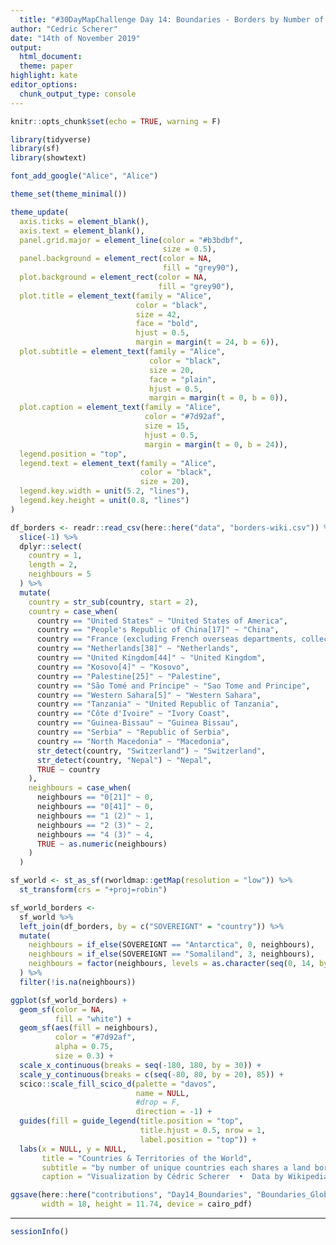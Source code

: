 ```yaml
---
  title: "#30DayMapChallenge Day 14: Boundaries - Borders by Number of Neighbors"
author: "Cedric Scherer"
date: "14th of November 2019"
output:
  html_document:
  theme: paper
highlight: kate
editor_options:
  chunk_output_type: console
---
```

  
```r
knitr::opts_chunk$set(echo = TRUE, warning = F)
```

```r
library(tidyverse)
library(sf)
library(showtext)

font_add_google("Alice", "Alice")

theme_set(theme_minimal())

theme_update(
  axis.ticks = element_blank(),
  axis.text = element_blank(),
  panel.grid.major = element_line(color = "#b3bdbf", 
                                  size = 0.5),
  panel.background = element_rect(color = NA, 
                                  fill = "grey90"),
  plot.background = element_rect(color = NA, 
                                 fill = "grey90"),
  plot.title = element_text(family = "Alice", 
                            color = "black",
                            size = 42, 
                            face = "bold",
                            hjust = 0.5,
                            margin = margin(t = 24, b = 6)),
  plot.subtitle = element_text(family = "Alice", 
                               color = "black",
                               size = 20, 
                               face = "plain",
                               hjust = 0.5,
                               margin = margin(t = 0, b = 0)),
  plot.caption = element_text(family = "Alice", 
                              color = "#7d92af", 
                              size = 15, 
                              hjust = 0.5,
                              margin = margin(t = 0, b = 24)),
  legend.position = "top",
  legend.text = element_text(family = "Alice", 
                             color = "black",
                             size = 20),
  legend.key.width = unit(5.2, "lines"),
  legend.key.height = unit(0.8, "lines")
)
```

```r
df_borders <- readr::read_csv(here::here("data", "borders-wiki.csv")) %>% 
  slice(-1) %>% 
  dplyr::select(
    country = 1,
    length = 2,
    neighbours = 5
  ) %>% 
  mutate(
    country = str_sub(country, start = 2),
    country = case_when(
      country == "United States" ~ "United States of America",
      country == "People's Republic of China[17]" ~ "China",
      country == "France (excluding French overseas departments, collectivities, and territories)" ~ "France",
      country == "Netherlands[38]" ~ "Netherlands",
      country == "United Kingdom[44]" ~ "United Kingdom",
      country == "Kosovo[4]" ~ "Kosovo",
      country == "Palestine[25]" ~ "Palestine",
      country == "São Tomé and Príncipe" ~ "Sao Tome and Principe",
      country == "Western Sahara[5]" ~ "Western Sahara",
      country == "Tanzania" ~ "United Republic of Tanzania",
      country == "Côte d'Ivoire" ~ "Ivory Coast",
      country == "Guinea-Bissau" ~ "Guinea Bissau",
      country == "Serbia" ~ "Republic of Serbia",
      country == "North Macedonia" ~ "Macedonia",
      str_detect(country, "Switzerland") ~ "Switzerland",
      str_detect(country, "Nepal") ~ "Nepal",
      TRUE ~ country
    ),
    neighbours = case_when(
      neighbours == "0[21]" ~ 0,
      neighbours == "0[41]" ~ 0,
      neighbours == "1 (2)" ~ 1,
      neighbours == "2 (3)" ~ 2,
      neighbours == "4 (3)" ~ 4,
      TRUE ~ as.numeric(neighbours)
    )
  )

sf_world <- st_as_sf(rworldmap::getMap(resolution = "low")) %>%
  st_transform(crs = "+proj=robin")

sf_world_borders <-
  sf_world %>% 
  left_join(df_borders, by = c("SOVEREIGNT" = "country")) %>% 
  mutate(
    neighbours = if_else(SOVEREIGNT == "Antarctica", 0, neighbours),
    neighbours = if_else(SOVEREIGNT == "Somaliland", 3, neighbours),
    neighbours = factor(neighbours, levels = as.character(seq(0, 14, by = 1)))
  ) %>% 
  filter(!is.na(neighbours))
```

```r
ggplot(sf_world_borders) +
  geom_sf(color = NA,
          fill = "white") +
  geom_sf(aes(fill = neighbours), 
          color = "#7d92af", 
          alpha = 0.75,
          size = 0.3) +
  scale_x_continuous(breaks = seq(-180, 180, by = 30)) +
  scale_y_continuous(breaks = c(seq(-80, 80, by = 20), 85)) +
  scico::scale_fill_scico_d(palette = "davos", 
                            name = NULL,
                            #drop = F,
                            direction = -1) +
  guides(fill = guide_legend(title.position = "top", 
                             title.hjust = 0.5, nrow = 1,
                             label.position = "top")) +
  labs(x = NULL, y = NULL,
       title = "Countries & Territories of the World",
       subtitle = "by number of unique countries each shares a land border with",
       caption = "Visualization by Cédric Scherer  •  Data by Wikipedia")

ggsave(here::here("contributions", "Day14_Boundaries", "Boundaries_GlobalNeighbors.pdf"),
       width = 18, height = 11.74, device = cairo_pdf)
```

***
  
```r
sessionInfo()
```
